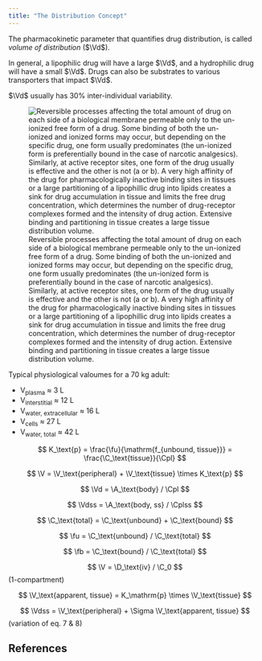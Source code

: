 ```yaml
---
title: "The Distribution Concept"
---
```


:::{.callout-caution title="Under construction"}
:::

The pharmacokinetic parameter that quantifies drug distribution, is called *volume of distribution* ($\Vd$).

In general, a lipophilic drug will have a large $\Vd$, and a hydrophilic drug will have a small $\Vd$.
Drugs can also be substrates to various transporters that impact $\Vd$.

$\Vd$ usually has 30% inter-individual variability.

![
  Reversible processes affecting the total amount of drug on each side of a biological membrane permeable only to the un-ionized free form of a drug.
  Some binding of both the un-ionized and ionized forms may occur, but depending on the specific drug, one form usually predominates (the un-ionized form is preferentially bound in the case of narcotic analgesics).
  Similarly, at active receptor sites, one form of the drug usually is effective and the other is not (a or b).
  A very high affinity of the drug for pharmacologically inactive binding sites in tissues or a large partitioning of a lipophillic drug into lipids creates a sink for drug accumulation in tissue and limits the free drug concentration, which determines the number of drug-receptor complexes formed and the intensity of drug action.
  Extensive binding and partitioning in tissue creates a large tissue distribution volume.
](images/distribution.png){#fig-distribution}

Typical physiological valoumes for a 70 kg adult:

* V~plasma~ ≈ 3 L
* V~interstitial~ ≈ 12 L
* V~water,\ extracellular~ ≈ 16 L
* V~cells~ ≈ 27 L
* V~water,\ total~ ≈ 42 L


$$
K_\text{p} =
  \frac{\fu}{\mathrm{f_{unbound, tissue}}} =
  \frac{\C_\text{tissue}}{\Cpl} 
$$

$$
\V = \V_\text{peripheral} + \V_\text{tissue} \times K_\text{p}
$$

$$
\Vd = \A_\text{body} / \Cpl
$$

$$
\Vdss = \A_\text{body, ss} / \Cplss
$$

$$
\C_\text{total} = \C_\text{unbound} + \C_\text{bound}
$$

$$
\fu = \C_\text{unbound} / \C_\text{total}
$$

$$
\fb = \C_\text{bound} / \C_\text{total}
$$

$$
\V = \D_\text{iv} / \C_0
$$
(1-compartment)

$$
\V_\text{apparent, tissue} =
  K_\mathrm{p} \times \V_\text{tissue}
$$

$$
\Vdss = \V_\text{peripheral} + \Sigma \V_\text{apparent, tissue}
$$
(variation of eq. 7 \& 8)


## References

::: {#refs}
:::
